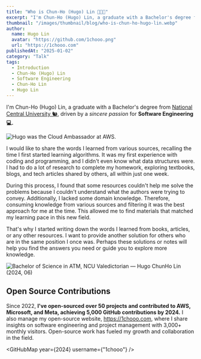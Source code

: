 ```yaml
---
title: "Who is Chun-Ho (Hugo) Lin 👨🏻‍💻"
excerpt: "I'm Chun-Ho (Hugo) Lin, a graduate with a Bachelor's degree from National Central University (NCU) 🐿️, driven by a sincere passion for Software Engineering 💻."
thumbnail: "/images/thumbnail/blog/who-is-chun-ho-hugo-lin.webp"
author:
  name: Hugo Lin
  avatar: "https://github.com/1chooo.png"
  url: "https://1chooo.com"
publishedAt: "2025-01-02"
category: "Talk"
tags:
  - Introduction
  - Chun-Ho (Hugo) Lin
  - Software Engineering
  - Chun-Ho Lin
  - Hugo Lin
---
```


I'm Chun-Ho (Hugo) Lin, a graduate with a Bachelor's degree from [National Central University 🐿️](https://www.ncu.edu.tw/), driven by a _sincere passion_ for **Software Engineering 💻.**

![Hugo was the Cloud Ambassador at AWS.](https://miro.medium.com/v2/resize:fit:1400/format:webp/1*bLp6dAkksB3iG4kDxMP0bA.jpeg)

I would like to share the words I learned from various sources, recalling the time I first started learning algorithms. It was my first experience with coding and programming, and I didn't even know what data structures were. I had to do a lot of research to complete my homework, exploring textbooks, blogs, and tech articles shared by others, all within just one week.

During this process, I found that some resources couldn't help me solve the problems because I couldn't understand what the authors were trying to convey. Additionally, I lacked some domain knowledge. Therefore, consuming knowledge from various sources and filtering it was the best approach for me at the time. This allowed me to find materials that matched my learning pace in this new field.

That's why I started writing down the words I learned from books, articles, or any other resources. I want to provide another solution for others who are in the same position I once was. Perhaps these solutions or notes will help you find the answers you need or guide you to explore more knowledge.

![Bachelor of Science in ATM, NCU Valedictorian — Hugo ChunHo Lin (2024, 06)](https://miro.medium.com/v2/resize:fit:1400/format:webp/1*I6ElD-AdcBFYeUTIKV7SVg.jpeg)

## Open Source Contributions

Since 2022, **I've open-sourced over 50 projects and contributed to AWS, Microsoft, and Meta, achieving 5,000 GitHub contributions by 2024.** I also manage my open-source website, https://1chooo.com, where I share insights on software engineering and project management with 3,000+ monthly visitors. Open-source work has fueled my growth and collaboration in the field.

<GitHubMap year={2024} username={"1chooo"} />
